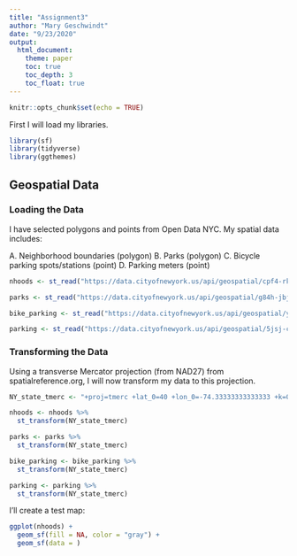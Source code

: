 ```yaml
---
title: "Assignment3"
author: "Mary Geschwindt"
date: "9/23/2020"
output: 
  html_document:
    theme: paper
    toc: true
    toc_depth: 3
    toc_float: true
---
```


```r
knitr::opts_chunk$set(echo = TRUE)
```

First I will load my libraries.

```r
library(sf)
library(tidyverse)
library(ggthemes)
```

## Geospatial Data

### Loading the Data

I have selected polygons and points from Open Data NYC. My spatial data includes:

A. Neighborhood boundaries (polygon)
B. Parks (polygon)
C. Bicycle parking spots/stations (point)
D. Parking meters (point)

```r
nhoods <- st_read("https://data.cityofnewyork.us/api/geospatial/cpf4-rkhq?method=export&format=KML", quiet = TRUE)

parks <- st_read("https://data.cityofnewyork.us/api/geospatial/g84h-jbjm?method=export&format=KML", quiet = TRUE)

bike_parking <- st_read("https://data.cityofnewyork.us/api/geospatial/yh4a-g3fj?method=export&format=KML", quiet = TRUE)

parking <- st_read("https://data.cityofnewyork.us/api/geospatial/5jsj-cq4s?method=export&format=KML", quiet = TRUE)
```

### Transforming the Data

Using a transverse Mercator projection (from NAD27) from spatialreference.org, I will now transform my data to this projection.

```r
NY_state_tmerc <- "+proj=tmerc +lat_0=40 +lon_0=-74.33333333333333 +k=0.999966667 +x_0=152400.3048006096 +y_0=0 +ellps=clrk66 +datum=NAD27 +to_meter=0.3048006096012192 +no_defs"

nhoods <- nhoods %>%
  st_transform(NY_state_tmerc)

parks <- parks %>%
  st_transform(NY_state_tmerc)

bike_parking <- bike_parking %>%
  st_transform(NY_state_tmerc)

parking <- parking %>%
  st_transform(NY_state_tmerc)
```

I'll create a test map:

```r
ggplot(nhoods) +
  geom_sf(fill = NA, color = "gray") +
  geom_sf(data = )
```

